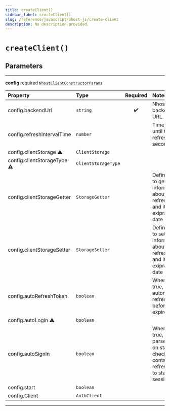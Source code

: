 ```yaml
---
title: createClient()
sidebar_label: createClient()
slug: /reference/javascript/nhost-js/create-client
description: No description provided.
---
```


# `createClient()`

## Parameters

---

**<span className="parameter-name">config</span>** <span className="optional-status">required</span> [`NhostClientConstructorParams`](/reference/docgen/javascript/nhost-js/types/nhost-client-constructor-params)

| Property                                                                                                                                                                                                                             | Type                | Required | Notes                                                                                                             |
| :----------------------------------------------------------------------------------------------------------------------------------------------------------------------------------------------------------------------------------- | :------------------ | :------: | :---------------------------------------------------------------------------------------------------------------- |
| <span className="parameter-name"><span className="light-grey">config.</span>backendUrl</span>                                                                                                                                        | `string`            |    ✔️    | Nhost backend URL.                                                                                                |
| <span className="parameter-name"><span className="light-grey">config.</span>refreshIntervalTime</span>                                                                                                                               | `number`            |          | Time interval until token refreshes, in seconds                                                                   |
| <span className="parameter-name deprecated"><span className="light-grey">config.</span>clientStorage</span> <span className="deprecation-sign" title="Use clientStorageGetter and clientStorageSetter options instead">⚠️</span>     | `ClientStorage`     |          |                                                                                                                   |
| <span className="parameter-name deprecated"><span className="light-grey">config.</span>clientStorageType</span> <span className="deprecation-sign" title="Use clientStorageGetter and clientStorageSetter options instead">⚠️</span> | `ClientStorageType` |          |                                                                                                                   |
| <span className="parameter-name"><span className="light-grey">config.</span>clientStorageGetter</span>                                                                                                                               | `StorageGetter`     |          | Define a way to get information about the refresh token and its exipration date                                   |
| <span className="parameter-name"><span className="light-grey">config.</span>clientStorageSetter</span>                                                                                                                               | `StorageSetter`     |          | Define a way to set information about the refresh token and its exipration date                                   |
| <span className="parameter-name"><span className="light-grey">config.</span>autoRefreshToken</span>                                                                                                                                  | `boolean`           |          | When set to true, will automatically refresh token before it expires                                              |
| <span className="parameter-name deprecated"><span className="light-grey">config.</span>autoLogin</span> <span className="deprecation-sign" title="use autoSignIn instead">⚠️</span>                                                  | `boolean`           |          |                                                                                                                   |
| <span className="parameter-name"><span className="light-grey">config.</span>autoSignIn</span>                                                                                                                                        | `boolean`           |          | When set to true, will parse the url on startup to check if it contains a refresh token to start the session with |
| <span className="parameter-name"><span className="light-grey">config.</span>start</span>                                                                                                                                             | `boolean`           |          |                                                                                                                   |
| <span className="parameter-name"><span className="light-grey">config.</span>Client</span>                                                                                                                                            | `AuthClient`        |          |                                                                                                                   |

---
